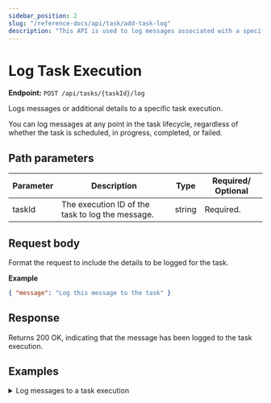 ```yaml
---
sidebar_position: 2
slug: "/reference-docs/api/task/add-task-log"
description: "This API is used to log messages associated with a specific task."
---
```



# Log Task Execution

**Endpoint:** `POST /api/tasks/{taskId}/log`

Logs messages or additional details to a specific task execution.

You can log messages at any point in the task lifecycle, regardless of whether the task is scheduled, in progress, completed, or failed.

## Path parameters

| Parameter | Description                                      | Type   | Required/ Optional |
| --------- | ------------------------------------------------ | ------ | ------------------ |
| taskId    | The execution ID of the task to log the message. | string | Required.          |

## Request body

Format the request to include the details to be logged for the task.

**Example**

```json
{ "message": "Log this message to the task" }
```

## Response

Returns 200 OK, indicating that the message has been logged to the task execution.

## Examples

<details>
<summary>Log messages to a task execution</summary>

**Request**

```bash
curl -X 'POST' \
  'https://<YOUR-CLUSTER>/api/tasks/fd7s681d9196-6617-11f0-a1be-1a45f573e878/log' \
  -H 'accept: */*' \
  -H 'X-Authorization: <TOKEN>' \
  -H 'Content-Type: application/json' \
  -d '{"message": "Log this message to the task"}'
```

**Response**

Returns 200 OK, indicating that the message has been logged to the task execution.

To verify the logs, open your workflow execution, select the task where the message was logged using the API, and select the **Logs** tab to view the message logged. 

<p align="center"><img src="/content/img/log-messages-using-api.png" alt="Log messages to task using API" width="100%" height="auto"></img></p>

</details>
